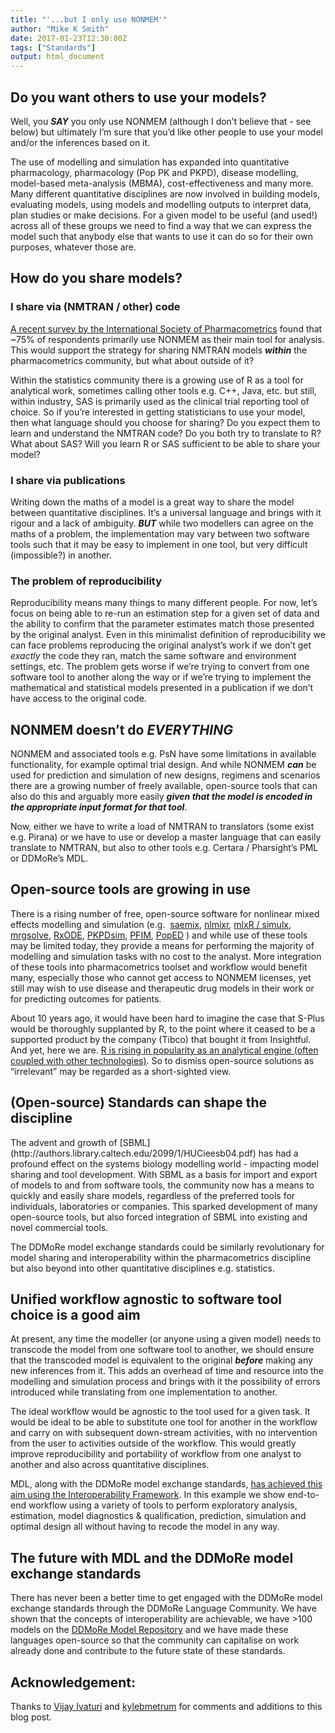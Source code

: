```yaml
---
title: "'...but I only use NONMEM'"
author: "Mike K Smith"
date: 2017-01-23T12:30:00Z
tags: ["Standards"]
output: html_document
---
```


## Do you want others to use your models?

Well, you ***SAY*** you only use NONMEM (although I don't believe that - see 
below) but ultimately I'm sure that you'd like other people to use your model 
and/or the inferences based on it.

The use of modelling and simulation has expanded into quantitative pharmacology,
pharmacology (Pop PK and PKPD), disease modelling, model-based meta-analysis 
(MBMA), cost-effectiveness and many more. Many different quantitative 
disciplines are now involved in building models, evaluating models,
using models and modelling outputs to interpret data, plan studies or make 
decisions. For a given model to be useful (and used!) across all of these groups
we need to find a way that we can express the model such that anybody else that
wants to use it can do so for their own purposes, whatever those are.

## How do you share models?

### I share via (NMTRAN / other) code
[A recent survey by the International Society of Pharmacometrics](http://discuss.go-isop.org/t/isop-global-survey-how-do-you-share/657) 
found that ~75% of respondents primarily use NONMEM as their main tool for 
analysis. This would support the strategy for sharing NMTRAN models ***within***
the pharmacometrics community, but what about outside of it?

Within the statistics community there is a growing use of R as a tool for 
analytical work, sometimes calling other tools e.g. C++, Java, etc. but still,
within industry, SAS is primarily used as the clinical trial reporting tool of
choice. So if you're interested in getting statisticians to use your model, then
what language should you choose for sharing? Do you expect them to learn and 
understand the NMTRAN code? Do you both try to translate to R? What about SAS?
Will you learn R or SAS sufficient to be able to share your model?

### I share via publications
Writing down the maths of a model is a great way to share the model between
quantitative disciplines. It's a universal language and brings with it rigour
and a lack of ambiguity. ***BUT*** while two modellers can agree on the maths 
of a problem, the implementation may vary between two software tools such that
it may be easy to implement in one tool, but very difficult (impossible?) in 
another.

### The problem of reproducibility
Reproducibility means many things to many different people. For now, let's focus
on being able to re-run an estimation step for a given set of data and the 
ability to confirm that the parameter estimates match those presented by the 
original analyst. Even in this minimalist definition of reproducibility we 
can face problems reproducing the original analyst's work if we don't get 
*exactly* the code they ran, match the same software and environment settings,
etc. The problem gets worse if we're trying to convert from one software tool
to another along the way or if we're trying to implement the mathematical and
statistical models presented in a publication if we don't have access to 
the original code.

## NONMEM doesn't do ***EVERYTHING***
NONMEM and associated tools e.g. PsN have some limitations in available 
functionality, for example optimal trial design. And while NONMEM ***can*** be
used for prediction and simulation of new designs, regimens and scenarios there 
are a growing number of freely available, open-source tools that can also do 
this and arguably more easily ***given that the model is encoded in the 
appropriate input format for that tool***.

Now, either we have to write a load of NMTRAN to <tool X> translators (some 
exist e.g. Pirana) or we have to use or develop a master language that can 
easily translate to NMTRAN, but also to other tools e.g. Certara / Pharsight's 
PML or DDMoRe's MDL.

## Open-source tools are growing in use
There is a rising number of free, open-source software for nonlinear mixed 
effects modelling and simulation (e.g. 
[saemix](http://www.saemix.biostat.fr/), 
[nlmixr](https://github.com/nlmixrdevelopment/nlmixr), 
[mlxR / simulx](http://simulx.webpopix.org/), 
[mrgsolve](http://metrumrg.com/opensourcetools.html), 
[RxODE](https://github.com/hallowkm/RxODE), 
[PKPDsim](https://github.com/ronkeizer/PKPDsim), 
[PFIM](http://www.pfim.biostat.fr/), 
[PopED](http://poped.sourceforge.net/)
) and while use of these tools may be limited today, 
they provide a means for performing the majority of modelling and simulation 
tasks with no cost to the analyst. More integration of these tools into 
pharmacometrics toolset and workflow would benefit many, especially those who 
cannot get access to NONMEM licenses, yet still may wish to use disease and 
therapeutic drug models in their work or for predicting outcomes for patients.

About 10 years ago, it would have been hard to imagine the case that S-Plus
would be thoroughly supplanted by R, to the point where it ceased to be a 
supported product by the company (Tibco) that bought it from Insightful. And yet, here
we are. [R is rising in popularity as an analytical engine (often coupled with 
other technologies)](http://blog.revolutionanalytics.com/popularity/). So to 
dismiss open-source solutions as "irrelevant" may be regarded as a 
short-sighted view.

## (Open-source) Standards can shape the discipline
The advent and growth of [SBML]
(http://authors.library.caltech.edu/2099/1/HUCieesb04.pdf) has had a 
profound effect on the systems biology modelling world - impacting model sharing
and tool development. With SBML as a basis for import and export of models to and
from software tools, the community now has a means to quickly and easily share 
models, regardless of the preferred tools for individuals, laboratories or 
companies. This sparked development of many open-source tools, but also forced
integration of SBML into existing and novel commercial tools. 

The DDMoRe model exchange standards could be similarly revolutionary for model 
sharing and interoperability within the pharmacometrics discipline but also 
beyond into other quantitative disciplines e.g. statistics.

## Unified workflow agnostic to software tool choice is a good aim
At present, any time the modeller (or anyone using a given model) needs to
transcode the model from one software tool to another, we should ensure that 
the transcoded model is equivalent to the original ***before*** making any 
new inferences from it. This adds an overhead of time and resource into the 
modelling and simulation process and brings with it the possibility of errors
introduced while translating from one implementation to another.

The ideal workflow would be agnostic to the tool used for a given task. It 
would be ideal to be able to substitute one tool for another in the workflow
and carry on with subsequent down-stream activities, with no intervention from
the user to activities outside of the workflow. This would greatly improve
reproducibility and portability of workflow from one analyst to another and 
also across quantitative disciplines.

MDL, along with the DDMoRe model exchange standards, [has  achieved 
this aim using the Interoperability Framework](https://drive.google.com/file/d/0B6l15jR-cIWdMTlKUlY4LTJ2ajA/view?usp=sharing).
In this example we show end-to-end workflow using a variety of tools to perform
exploratory analysis, estimation, model diagnostics & qualification, prediction,
simulation and optimal design all without having to recode the model in any
way.

## The future with MDL and the DDMoRe model exchange standards
There has never been a better time to get engaged with the DDMoRe model exchange
standards through the DDMoRe Language Community. We have shown that the concepts
of interoperability are achievable, we have >100 models on the [DDMoRe Model
Repository](http://repository.ddmore.eu/) and we have made these languages 
open-source so that the community can capitalise on work already done and 
contribute to the future state of these standards. 

## Acknowledgement:
Thanks to [Vijay Ivaturi](https://github.com/vjd)
and [kylebmetrum](https://github.com/kylebmetrum)
for comments and additions to this blog post.